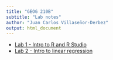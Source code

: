 ```yaml
---
title: "GEOG 210B"
subtitle: "Lab notes"
author: "Juan Carlos Villaseñor-Derbez"
output: html_document
---
```


- [Lab 1 - Intro to R and R Studio](./Lab1/Lab1.html)
- [Lab 2 - Intro to linear regression](./Lab2/Lab2.html)
